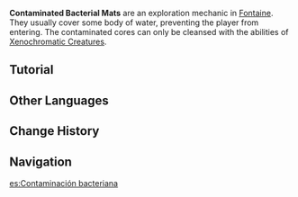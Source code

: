 {{Terminology Infobox
|image     = Tutorial Contaminated Bacterial Mats 1.png
|type      = Exploration
|region    = Fontaine
}}
'''Contaminated Bacterial Mats''' are an exploration mechanic in [[Fontaine]]. They usually cover some body of water, preventing the player from entering. The contaminated cores can only be cleansed with the abilities of [[Xenochromatic Creature]]s.

==Tutorial==
{{Tutorial|Contaminated Bacterial Mats}}

==Other Languages==
{{Other Languages
|en      = Contaminated Bacterial Mats
|zhs     = 污染菌毯
|zhs_rm  = Wūrǎn Jūntǎn
|zht     = 汙染菌毯
|zht_rm  = Wūrǎn Jūntǎn
|zh_tl   = Bacterial Mat of Contamination
|ja      = 汚染クリープ
|ja_rm   = Osen Kuriipu
|ja_tl   = Contamination Creep
|ko      = 오염된 점막
|ko_rm   = 
|ko_tl   = Contaminated Mucosa
|es      = Contaminación bacteriana
|es_tl   = Bacterial Contamination
|fr      = Tapis bactériens contaminés
|fr_tl   = Contaminated Bacterial Mats
|ru      = Загрязнённая бактериальная слизь
|ru_tl   = Contaminated Bacterial Mucus
|th      = ก้อนจุลชีพที่ปนเปื้อน
|th_rm   = 
|th_tl   = 
|vi      = Thảm Nấm Ô Nhiễm
|vi_tl   = 
|de      = Kontaminierte Keimdecke
|de_tl   = Contaminated Germinal Cover
|id      = Contaminated Bacterial Mat
|pt      = Tapete Bacteriano Contaminado
|pt_tl   = 
|tr      = Kirli Bakteri Tabakası
|tr_tl   = 
|it      = Tappeti microbici contaminati
|it_tl   = Contaminated Microbial Carpets
}}

==Change History==
{{Change History|4.2}}

==Navigation==
{{Exploration Navbox|Fontaine}}

[[es:Contaminación bacteriana]]